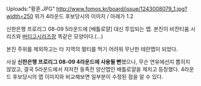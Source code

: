 Uploads:"황혼.JPG" http://www.fomos.kr/board/issue/1243008079_1.jpg?width=250
위가 4라운드 후보당시의 이미지 / 아래가 1.2

신한은행 프로리그 08-09 5라운드에 [배틀로얄] 대신 투입되는 맵.
본진이 비잔티움 시리즈와 [[버티고]]시리즈랑 똑같은 모양이다.(...)

본진 주위를 제외하고는 타 지역의 멀티를 먹기 어려워 무난한 테란맵이 되었다.

사실 '''신한은행 프로리그 08-09 4라운드에 사용될 뻔'''했으나, 무슨 연유에선지 뽑히지 않았고, 결국 5라운드에서 저저전 동족전 양산맵인 배틀로얄을 제치고 등장했다.
4라운드 후보당시의 맵 이미지와 비교해보면 일부분이 수정된 점을 알 수 있다.
